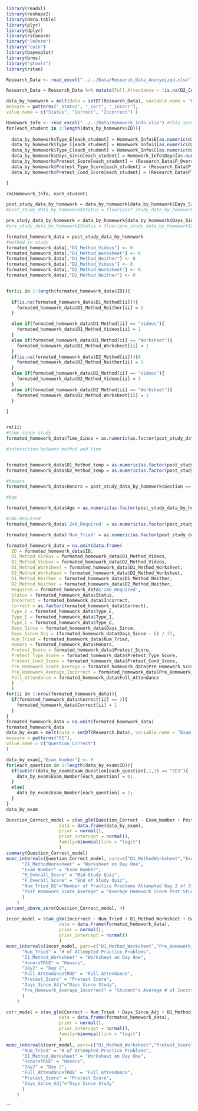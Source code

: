 ```r
library(readxl)
library(reshape2)
library(data.table)
library(plyr)
library(dplyr)
library(rstanarm)
library("lmPerm")
library("coin")
library(bayesplot)
library(brms)
library("gtools")
library(rstan)
```

```r
Research_Data <- read_excel("../../Data/Research_Data_Anonymized.xlsx")

Research_Data = Research_Data %>% mutate(Full_Attendance = !is.na(D2_Color) & !is.na(D1_Color))

data_by_homework = melt(data = setDT(Research_Data), variable.name = "Homework N", id.vars = c("ID", "Section", "Age", "246_Required","Highschool_Stats", "D1_Method", "D2_Method", "M_Overall_Score", "F_Overall_Score","Num_Tried_D2","Pre_Homework_Score_Average","Pre_Homework_Average_Incorrect","Full_Attendance"),
measure = patterns("_status", "_corr", "_incorr"),
value.name = c("Status", "Correct", "Incorrect") )

Homework_Info <- read_excel("../../Data/Homework_Info.xlsx") #This spreadsheet contains the general info about each homework problem, including type of problem
for(each_student in 1:length(data_by_homework$ID)){
  
  data_by_homework$Type_E[each_student] = Homework_Info$E[as.numeric(data_by_homework$`Homework N`[each_student])]
  data_by_homework$Type_I[each_student] = Homework_Info$I[as.numeric(data_by_homework$`Homework N`[each_student])]
  data_by_homework$Type_C[each_student] = Homework_Info$C[as.numeric(data_by_homework$`Homework N`[each_student])]
  data_by_homework$Days_Since[each_student] = Homework_Info$Days[as.numeric(data_by_homework$`Homework N`[each_student])]
  data_by_homework$Pretest_Score[each_student] = (Research_Data$P_Overall_Score[Research_Data$ID == data_by_homework$ID[each_student]])
  data_by_homework$Pretest_Type_Score[each_student] = (Research_Data$P_Total_Type_Correct[Research_Data$ID == data_by_homework$ID[each_student]])
  data_by_homework$Pretest_Cond_Score[each_student] = (Research_Data$P_Total_Cond_Correct[Research_Data$ID == data_by_homework$ID[each_student]])

}

rm(Homework_Info, each_student)

post_study_data_by_homework = data_by_homework[data_by_homework$Days_Since != 0]
#post_study_data_by_homework$Status = floor(post_study_data_by_homework$Status)

pre_study_data_by_homework = data_by_homework[data_by_homework$Days_Since == 0]
#pre_study_data_by_homework$Status = floor(pre_study_data_by_homework$Status)

formated_homework_data = post_study_data_by_homework
#method in study
formated_homework_data[,"D1_Method_Videos"] <- 0
formated_homework_data[,"D1_Method_Worksheet"] <- 0
formated_homework_data[,"D1_Method_Neither"] <- 0
formated_homework_data[,"D2_Method_Videos"] <- 0
formated_homework_data[,"D2_Method_Worksheet"] <- 0
formated_homework_data[,"D2_Method_Neither"] <- 0


for(ii in 1:length(formated_homework_data$ID)){
  
  if(is.na(formated_homework_data$D1_Method[ii])){
    formated_homework_data$D1_Method_Neither[ii] = 1
  }

  else if(formated_homework_data$D1_Method[ii] == "Videos"){
    formated_homework_data$D1_Method_Videos[ii] = 1
  }
  else if(formated_homework_data$D1_Method[ii] == "Worksheet"){
    formated_homework_data$D1_Method_Worksheet[ii] = 1
  }
  if(is.na(formated_homework_data$D2_Method[ii])){0
    formated_homework_data$D2_Method_Neither[ii] = 1
  }
  else if(formated_homework_data$D2_Method[ii] == "Videos"){
    formated_homework_data$D2_Method_Videos[ii] = 1
  }
  else if(formated_homework_data$D2_Method[ii] == "Worksheet"){
    formated_homework_data$D2_Method_Worksheet[ii] = 1
  }

}


rm(ii)
#time since study
formated_homework_data$Time_Since = as.numeric(as.factor(post_study_data_by_homework$Days_Since))

#interaction between method and time


formated_homework_data$D1_Method_temp = as.numeric(as.factor(post_study_data_by_homework$D1_Method)) - 1
formated_homework_data$D2_Method_temp = as.numeric(as.factor(post_study_data_by_homework$D2_Method)) - 1

#honors
formated_homework_data$Honors = post_study_data_by_homework$Section == 501

#Age

formated_homework_data$Age = as.numeric(as.factor(post_study_data_by_homework$Age))

#246 Required
formated_homework_data$'246_Required' = as.numeric(as.factor(post_study_data_by_homework$'246_Required'))

formated_homework_data$'Num_Tried' = as.numeric(as.factor(post_study_data_by_homework$Num_Tried_D2))

formated_homework_data = na.omit(data.frame(
  ID = formated_homework_data$ID, 
  D1_Method_Videos = formated_homework_data$D1_Method_Videos, 
  D2_Method_Videos = formated_homework_data$D2_Method_Videos,  
  D1_Method_Worksheet = formated_homework_data$D1_Method_Worksheet, 
  D2_Method_Worksheet = formated_homework_data$D2_Method_Worksheet,  
  D1_Method_Neither = formated_homework_data$D1_Method_Neither, 
  D2_Method_Neither = formated_homework_data$D2_Method_Neither,  
  Required = formated_homework_data$'246_Required', 
  Status = formated_homework_data$Status, 
  Incorrect = formated_homework_data$Incorrect, 
  Correct = as.factor(formated_homework_data$Correct), 
  Type_E = formated_homework_data$Type_E, 
  Type_I = formated_homework_data$Type_I, 
  Type_C = formated_homework_data$Type_C, 
  Days_Since = formated_homework_data$Days_Since,
  Days_Since_Adj = (formated_homework_data$Days_Since - 6) / 37,
  Num_Tried = formated_homework_data$Num_Tried,
  Honors = formated_homework_data$Honors,
  Pretest_Score = formated_homework_data$Pretest_Score,
  Pretest_Type_Score = formated_homework_data$Pretest_Type_Score,
  Pretest_Cond_Score = formated_homework_data$Pretest_Cond_Score,
  Pre_Homework_Score_Average = formated_homework_data$Pre_Homework_Score_Average, 
  Pre_Homework_Average_Incorrect = formated_homework_data$Pre_Homework_Average_Incorrect,
  Full_Attendance = formated_homework_data$Full_Attendance
  )
  )
for(ii in 1:nrow(formated_homework_data)){
  if(formated_homework_data$Correct[ii] == 2){
    formated_homework_data$Correct[ii] = 1
  }
}
formated_homework_data = na.omit(formated_homework_data)
formated_homework_data 
data_by_exam = melt(data = setDT(Research_Data), variable.name = "Exam_Question", id.vars = c("First_Name", "ID", "Section","Highschool_Stats", "D1_Method", "D2_Method", "M_Overall_Score", "F_Overall_Score","Num_Tried_D2","Pre_Homework_Score_Average","Post_Homework_Score_Average","P_Overall_Score","Full_Attendance"),
measure = patterns("EE"),
value.name = c("Question_Correct")
)

data_by_exam[,"Exam_Number"] <- 0
for(each_question in 1:length(data_by_exam$ID)){
  if(substr(data_by_exam$Exam_Question[each_question],1,3) == "EE3"){
    data_by_exam$Exam_Number[each_question] = 0;
  }
  else{
    data_by_exam$Exam_Number[each_question] = 1;
  }
}
data_by_exam
```

```r

Question_Correct_model = stan_glm(Question_Correct ~ Exam_Number + Post_Homework_Score_Average + D1_Method  + Num_Tried_D2 +M_Overall_Score +F_Overall_Score,
                    data = data.frame(data_by_exam),
                    prior = normal(),
                    prior_intercept = normal(),
                    family=binomial(link = "logit")
                    )
summary(Question_Correct_model)
mcmc_intervals(Question_Correct_model, pars=c("D1_MethodWorksheet","Exam_Number","Post_Homework_Score_Average","M_Overall_Score","F_Overall_Score", "Num_Tried_D2"), prob = .80, prob_outer = .95)  + ggtitle("Exam Model") + scale_y_discrete(labels = c(
      "D1_MethodWorksheet" = "Worksheet on Day One",
      "Exam_Number" = "Exam Number",
      "M_Overall_Score" = "Mid-Study Quiz",
      "F_Overall_Score" = "End of Study Quiz",
      "Num_Tried_D2"="Number of Practice Problems Attempted Day 2 of Study",
      "Post_Homework_Score_Average" = "Average Homework Score Post Study"
      )
    )
percent_above_zero(Question_Correct_model, 4)
```

```r
incor_model = stan_glm(Incorrect ~ Num_Tried + D1_Method_Worksheet + Days_Since_Adj + D1_Method_Worksheet + Honors + Pre_Homework_Average_Incorrect + Pretest_Score + Type_E + Type_I + Type_C,
                    data = data.frame(formated_homework_data),
                    prior = normal(),
                    prior_intercept = normal()
                    )
mcmc_intervals(incor_model, pars=c("D1_Method_Worksheet","Pre_Homework_Average_Incorrect","Pretest_Score","Num_Tried","HonorsTRUE","Days_Since_Adj"), prob = .80, prob_outer = .95)+ ggtitle("Model 2") + scale_y_discrete(labels = c(
      "Num_Tried" = "# of Attempted Practice Problems",
      "D1_Method_Worksheet" = "Worksheet on Day One",
      "HonorsTRUE" = "Honors",
      "Day2" = "Day 2",
      "Full_AttendanceTRUE" = "Full Attendance",
      "Pretest_Score" = "Pretest Score",
      "Days_Since_Adj"="Days Since Study",
      "Pre_Homework_Average_Incorrect" = "Student's Average # of Incorrect Prior to Study"
      )
    )

```

```r
corr_model = stan_glm(Correct ~ Num_Tried + Days_Since_Adj + D1_Method_Worksheet + Honors + Pretest_Score + Type_E + Type_I + Type_C + Full_Attendance,
                    data = data.frame(formated_homework_data),
                    prior = normal(),
                    prior_intercept = normal(),
                    family=binomial(link = "logit")
                    )
mcmc_intervals(corr_model, pars=c("D1_Method_Worksheet","Pretest_Score","Num_Tried","HonorsTRUE","Days_Since_Adj","Full_AttendanceTRUE"), prob = .80, prob_outer = .95) + ggtitle("Model 1") + scale_y_discrete(labels = c(
      "Num_Tried" = "# of Attempted Practice Problems",
      "D1_Method_Worksheet" = "Worksheet on Day One",
      "HonorsTRUE" = "Honors",
      "Day2" = "Day 2",
      "Full_AttendanceTRUE" = "Full Attendance",
      "Pretest_Score" = "Pretest Score",
      "Days_Since_Adj"="Days Since Study"
      )
    )

```


```